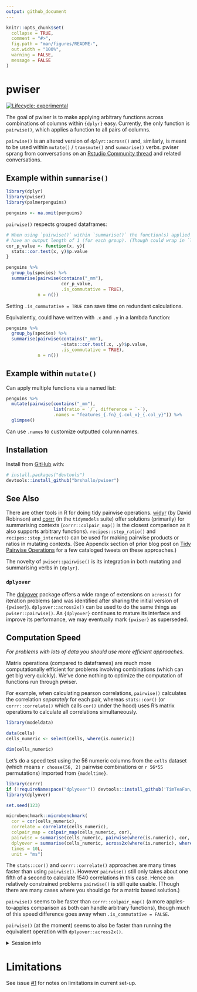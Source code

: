 ```yaml
---
output: github_document
---
```


<!-- README.md is generated from README.Rmd. Please edit that file -->

```r
knitr::opts_chunk$set(
  collapse = TRUE,
  comment = "#>",
  fig.path = "man/figures/README-",
  out.width = "100%",
  warning = FALSE,
  message = FALSE
)
```

# pwiser

<!-- badges: start -->
[![Lifecycle: experimental](https://img.shields.io/badge/lifecycle-experimental-orange.svg)](https://lifecycle.r-lib.org/articles/stages.html#experimental)
<!-- badges: end -->

The goal of pwiser is to make applying arbitrary functions across combinations of columns within `{dplyr}` easy. Currently, the only function is `pairwise()`, which applies a function to all pairs of columns.

`pairwise()` is an altered version of `dplyr::across()` and, similarly, is meant to be used within `mutate()` / `transmute()` and `summarise()` verbs. pwiser sprang from conversations on an [Rstudio Community thread](https://community.rstudio.com/t/pairwise-function-for-use-within-dplyr-mutate-and-dplyr-summarise/94684) and related conversations.

## Example within `summarise()`

```r
library(dplyr)
library(pwiser)
library(palmerpenguins)

penguins <- na.omit(penguins)
```

`pairwise()` respects grouped dataframes:
```r
# When using `pairwise()` within `summarise()` the function(s) applied should
# have an output length of 1 (for each group). (Though could wrap in `list()` to make a list column output.)
cor_p_value <- function(x, y){
  stats::cor.test(x, y)$p.value
}

penguins %>% 
  group_by(species) %>% 
  summarise(pairwise(contains("_mm"), 
                     cor_p_value, 
                     .is_commutative = TRUE),
            n = n())
```

Setting `.is_commutative = TRUE` can save time on redundant calculations. 

Equivalently, could have written with `.x` and `.y` in a lambda function:
```r
penguins %>% 
  group_by(species) %>% 
  summarise(pairwise(contains("_mm"), 
                     ~stats::cor.test(.x, .y)$p.value, 
                     .is_commutative = TRUE),
            n = n())
```


<!-- You'll still need to render `README.Rmd` regularly, to keep `README.md` up-to-date. `devtools::build_readme()` is handy for this. You could also use GitHub Actions to re-render `README.Rmd` every time you push. An example workflow can be found here: <https://github.com/r-lib/actions/tree/master/examples>. -->

## Example within `mutate()`

Can apply multiple functions via a named list:
```r
penguins %>% 
  mutate(pairwise(contains("_mm"), 
                  list(ratio = `/`, difference = `-`),
                  .names = "features_{.fn}_{.col_x}_{.col_y}")) %>% 
  glimpse()
```

Can use `.names` to customize outputted column names.

## Installation

Install from [GitHub](https://github.com/) with:

``` r
# install.packages("devtools")
devtools::install_github("brshallo/pwiser")
```

## See Also

There are other tools in R for doing tidy pairwise operations. [widyr](https://github.com/dgrtwo/widyr) (by David Robinson) and [corrr](https://github.com/tidymodels/corrr) (in the `tidymodels` suite) offer solutions (primarily) for summarising contexts (`corrr::colpair_map()` is the closest comparison as it also supports arbitrary functions). `recipes::step_ratio()` and `recipes::step_interact()` can be used for making pairwise products or ratios in mutating contexts. (See Appendix section of prior blog post on [Tidy Pairwise Operations](https://www.bryanshalloway.com/2020/06/03/tidy-2-way-column-combinations/#tweets) for a few cataloged tweets on these approaches.)

The novelty of `pwiser::pairwise()` is its integration in both mutating and summarising verbs in `{dplyr}`.

### `dplyover`

The [dplyover](https://github.com/TimTeaFan/dplyover) package offers a wide range of extensions on `across()` for iteration problems (and was identified after sharing the initial version of `{pwiser}`). `dplyover::across2x()` can be used to do the same things as `pwiser::pairwise()`. As `{dplyover}` continues to mature its interface and improve its performance, we may eventually mark `{pwiser}` as superseded.

## Computation Speed

*For problems with lots of data you should use more efficient approaches.*

Matrix operations (compared to dataframes) are much more computationally efficient for problems involving combinations (which can get big very quickly). We've done nothing to optimize the computation of functions run through pwiser. 

For example, when calculating pearson correlations, `pairwise()` calculates the correlation *separately* for each pair, whereas `stats::cor()` (or `corrr::correlate()` which calls `cor()` under the hood) uses R's matrix operations to calculate all correlations simultaneously.

```r
library(modeldata)

data(cells)
cells_numeric <- select(cells, where(is.numeric))

dim(cells_numeric)
```

Let's do a speed test using the 56 numeric columns from the `cells` dataset (which means `r choose(56, 2)` pairwise combinations or `r 56*55` permutations) imported from `{modeltime}`.

```r
library(corrr)
if (!requireNamespace("dplyover")) devtools::install_github('TimTeaFan/dplyover')
library(dplyover)

set.seed(123)

microbenchmark::microbenchmark(
  cor = cor(cells_numeric),
  correlate = correlate(cells_numeric),
  colpair_map = colpair_map(cells_numeric, cor),
  pairwise = summarise(cells_numeric, pairwise(where(is.numeric), cor, .is_commutative = TRUE)),
  dplyover = summarise(cells_numeric, across2x(where(is.numeric), where(is.numeric), cor, .comb = "minimal")),
  times = 10L,
  unit = "ms")
```

The `stats::cor()` and `corrr::correlate()` approaches are many times faster than using `pairwise()`. However `pairwise()` still only takes about one fifth of a second to calculate 1540 correlations in this case. Hence on relatively constrained problems `pairwise()` is still quite usable. (Though there are many cases where you should go for a matrix based solution.)

`pairwise()` seems to be faster than `corrr::colpair_map()` (a more apples-to-apples comparison as both can handle arbitrary functions), though much of this speed difference goes away when `.is_commutative = FALSE`. 

`pairwise()` (at the moment) seems to also be faster than running the equivalent operation with `dplyover::across2x()`.

<details style="margin-bottom:10px;">
<summary>
Session info
</summary>

```r
sessionInfo()
```

</details>

# Limitations

See issue [#1](https://github.com/brshallo/pwiser/issues/1) for notes on limitations in current set-up.
